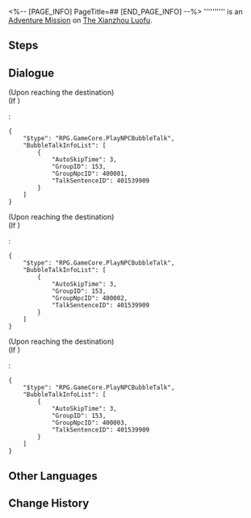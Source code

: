 <%-- [PAGE_INFO]
PageTitle=##
[END_PAGE_INFO] --%>
{{Stub|Dialogue.}}
{{Mission Infobox
|id            = 4015302
|title         = 
|image         = <!--Mission .png-->
|type          = Adventure
|event_name    = 
|chapter       = 
|requirements  = Complete {{cx}}<!--Hidden Mission ID 4015301--> and wait for the next Daily [[Reset]]
|summary       = <!--official mission summary from Fate's Atlas-->
|characters    = Huixing; Trailblazer
|startLocation = [[The Xianzhou Luofu]] - [[Divination Commission]]
|world         = The Xianzhou Luofu
|area          = Divination Commission
|prev          = 
|next          = 
|rewards       = 
}}
'''''''''' is an [[Adventure Mission]] on [[The Xianzhou Luofu]].

==Steps==


<!--
==Gameplay Notes==

--><!--
==Trial Character==

-->
==Dialogue==
{{Stub Dialogue}}
;(Upon reaching the destination)
;(If {{cx}}{{subst:void|<!--{"$type":"RPG.GameCore.ByTargetNpcExists","GroupID":153,"GroupNpcID":400001}-->}})
:<pre>{
	"$type": "RPG.GameCore.PlayNPCBubbleTalk",
	"BubbleTalkInfoList": [
		{
			"AutoSkipTime": 3,
			"GroupID": 153,
			"GroupNpcID": 400001,
			"TalkSentenceID": 401539909
		}
	]
}</pre>
;(Upon reaching the destination)
;(If {{cx}}{{subst:void|<!--{"$type":"RPG.GameCore.ByTargetNpcExists","GroupID":153,"GroupNpcID":400002}-->}})
:<pre>{
	"$type": "RPG.GameCore.PlayNPCBubbleTalk",
	"BubbleTalkInfoList": [
		{
			"AutoSkipTime": 3,
			"GroupID": 153,
			"GroupNpcID": 400002,
			"TalkSentenceID": 401539909
		}
	]
}</pre>
;(Upon reaching the destination)
;(If {{cx}}{{subst:void|<!--{"$type":"RPG.GameCore.ByTargetNpcExists","GroupID":153,"GroupNpcID":400003}-->}})
:<pre>{
	"$type": "RPG.GameCore.PlayNPCBubbleTalk",
	"BubbleTalkInfoList": [
		{
			"AutoSkipTime": 3,
			"GroupID": 153,
			"GroupNpcID": 400003,
			"TalkSentenceID": 401539909
		}
	]
}</pre>
{{Dialogue End}}

==Other Languages==
{{Other Languages
|en   = 
|zhs  = 
|zht  = 
|ja   = 
|ko   = 
|es   = 
|fr   = 
|ru   = 
|th   = 
|vi   = 
|de   = 
|id   = 
|pt   = 
}}

==Change History==
{{Change History|1.0}}
